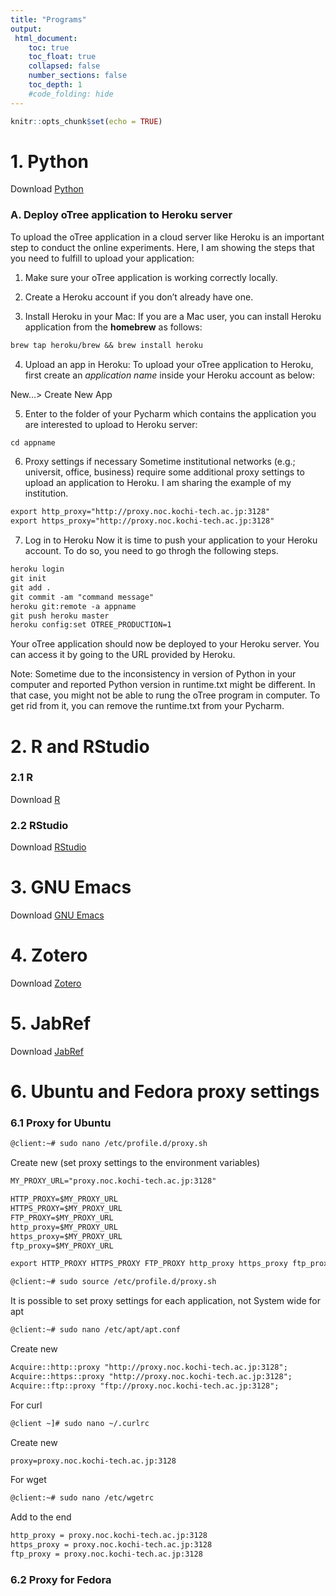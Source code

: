 ```yaml
---
title: "Programs"
output: 
 html_document:
    toc: true
    toc_float: true
    collapsed: false
    number_sections: false
    toc_depth: 1
    #code_folding: hide
---
```


```r
knitr::opts_chunk$set(echo = TRUE)
```

# 1. Python

Download [Python](https://www.python.org/)

### A. Deploy oTree application to Heroku server

To upload the oTree application in a cloud server like Heroku is an important step to conduct the online experiments. Here, I am showing the steps that you need to fulfill to upload your application:

1. Make sure your oTree application is working correctly locally.

2. Create a Heroku account if you don't already have one.

3.  Install Heroku in your Mac:
If you are a Mac user, you can install Heroku application from the **homebrew** as follows:

```txt
brew tap heroku/brew && brew install heroku
```

4. Upload an app in Heroku:
To upload your oTree application to Heroku, first create an *application name* inside your Heroku account as below:

New...> Create New App

5. Enter to the folder of your Pycharm which contains the application you are interested to upload to Heroku server:

```txt
cd appname
```

6. Proxy settings if necessary
Sometime institutional networks (e.g.; universit, office, business) require some additional proxy settings to upload an application to Heroku. I am sharing the example of my institution.

```txt
export http_proxy="http://proxy.noc.kochi-tech.ac.jp:3128"
export https_proxy="http://proxy.noc.kochi-tech.ac.jp:3128"
```


7. Log in to Heroku
Now it is time to push your application to your Heroku account. To do so, you need to go throgh the following steps.

```txt
heroku login
git init
git add .
git commit -am "command message"
heroku git:remote -a appname
git push heroku master
heroku config:set OTREE_PRODUCTION=1
```

Your oTree application should now be deployed to your Heroku server. You can access it by going to the URL provided by Heroku.

Note: Sometime due to the inconsistency in version of Python in your computer and reported Python version in runtime.txt might be different. In that case, you might not be able to rung the oTree program in computer. To get rid from it, you can remove the runtime.txt from your Pycharm.


# 2. R and RStudio

### 2.1 R

Download [R](https://www.r-project.org/)

### 2.2 RStudio

Download [RStudio](https://posit.co/download/rstudio-desktop/)

# 3. GNU Emacs

Download [GNU Emacs](https://www.gnu.org/software/emacs/)

# 4. Zotero

Download [Zotero](https://www.zotero.org/) 

# 5. JabRef

Download [JabRef](https://www.jabref.org/)

# 6. Ubuntu and Fedora proxy settings

### 6.1 Proxy for Ubuntu

```txt
@client:~# sudo nano /etc/profile.d/proxy.sh
```

Create new (set proxy settings to the environment variables)

```txt
MY_PROXY_URL="proxy.noc.kochi-tech.ac.jp:3128"
```

```txt
HTTP_PROXY=$MY_PROXY_URL
HTTPS_PROXY=$MY_PROXY_URL
FTP_PROXY=$MY_PROXY_URL
http_proxy=$MY_PROXY_URL
https_proxy=$MY_PROXY_URL
ftp_proxy=$MY_PROXY_URL
```

```txt
export HTTP_PROXY HTTPS_PROXY FTP_PROXY http_proxy https_proxy ftp_proxy
```

```txt
@client:~# sudo source /etc/profile.d/proxy.sh
```

It is possible to set proxy settings for each application, not System wide for apt

```txt
@client:~# sudo nano /etc/apt/apt.conf
```

Create new

```txt
Acquire::http::proxy "http://proxy.noc.kochi-tech.ac.jp:3128";
Acquire::https::proxy "http://proxy.noc.kochi-tech.ac.jp:3128";
Acquire::ftp::proxy "ftp://proxy.noc.kochi-tech.ac.jp:3128";
```

For curl

```txt
@client ~]# sudo nano ~/.curlrc
```

Create new

```txt
proxy=proxy.noc.kochi-tech.ac.jp:3128
```

For wget

```txt
@client:~# sudo nano /etc/wgetrc
```

Add to the end

```txt
http_proxy = proxy.noc.kochi-tech.ac.jp:3128
https_proxy = proxy.noc.kochi-tech.ac.jp:3128
ftp_proxy = proxy.noc.kochi-tech.ac.jp:3128
```

### 6.2 Proxy for Fedora








